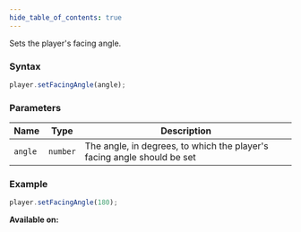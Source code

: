 ```yaml
---
hide_table_of_contents: true
---
```



Sets the player's facing angle.

### Syntax

```js
player.setFacingAngle(angle);
```

### Parameters

| Name    | Type     | Description                                                             |
| ------- | -------- | ----------------------------------------------------------------------- |
| `angle` | `number` | The angle, in degrees, to which the player's facing angle should be set |

### Example

```js
player.setFacingAngle(180);
```

**Available on:** <ClientTag /> <ServerTag />
